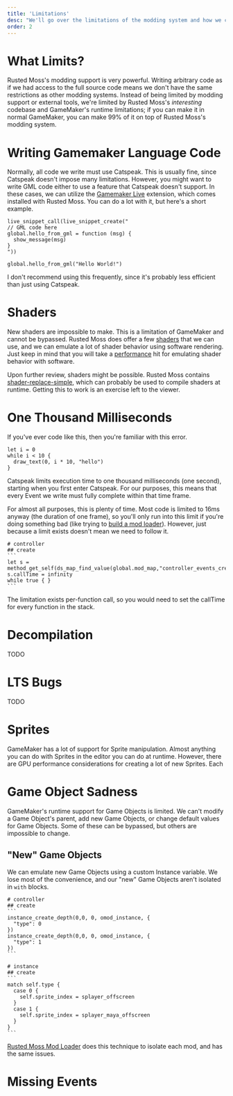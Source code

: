 ```yaml
---
title: 'Limitations'
desc: "We'll go over the limitations of the modding system and how we can break the rules."
order: 2
---
```


# What Limits?

Rusted Moss's modding support is very powerful. Writing arbitrary code as if we had access to the full source code means we don't have the same restrictions as other modding systems. Instead of being limited by modding support or external tools, we're limited by Rusted Moss's _interesting_ codebase and GameMaker's runtime limitations; if you can make it in normal GameMaker, you can make 99% of it on top of Rusted Moss's modding system.

# Writing Gamemaker Language Code

Normally, all code we write must use Catspeak. This is usually fine, since Catspeak doesn't impose many limitations. However, you might want to write GML code either to use a feature that Catspeak doesn't support. In these cases, we can utilize the [Gamemaker Live](https://yal.cc/docs/gm/gmlive/) extension, which comes installed with Rusted Moss. You can do a lot with it, but here's a short example.

```sp
live_snippet_call(live_snippet_create("
// GML code here
global.hello_from_gml = function (msg) {
  show_message(msg)
}
"))

global.hello_from_gml("Hello World!")
```

I don't recommend using this frequently, since it's probably less efficient than just using Catspeak.

# Shaders

New shaders are impossible to make. This is a limitation of GameMaker and cannot be bypassed. Rusted Moss does offer a few [shaders](/rm-docs/mose/misc#shaders) that we can use, and we can emulate a lot of shader behavior using software rendering. Just keep in mind that you will take a [performance](/rm-docs/modding/performance) hit for emulating shader behavior with software.

Upon further review, shaders might be possible. Rusted Moss contains [shader-replace-simple](https://yellowafterlife.itch.io/gamemaker-shader-replace-simple), which can probably be used to compile shaders at runtime. Getting this to work is an exercise left to the viewer.

# One Thousand Milliseconds

If you've ever code like this, then you're familiar with this error.

```sp
let i = 0
while i < 10 {
  draw_text(0, i * 10, "hello")
}
```

Catspeak limits execution time to one thousand milliseconds (one second), starting when you first enter Catspeak. For our purposes, this means that every Event we write must fully complete within that time frame.

For almost all purposes, this is plenty of time. Most code is limited to 16ms anyway (the duration of one frame), so you'll only run into this limit if you're doing something bad (like trying to [build a mod loader](/rm-docs/modding/rmml)). However, just because a limit exists doesn't mean we need to follow it.

````rmml
# controller
## create
```
let s = method_get_self(ds_map_find_value(global.mod_map,"controller_events_create"))
s.callTime = infinity
while true { }
```
````

The limitation exists per-function call, so you would need to set the callTime for every function in the stack.

# Decompilation

TODO

# LTS Bugs

TODO

# Sprites

GameMaker has a lot of support for Sprite manipulation. Almost anything you can do with Sprites in the editor you can do at runtime. However, there are GPU performance considerations for creating a lot of new Sprites. Each 

# Game Object Sadness

GameMaker's runtime support for Game Objects is limited. We can't modify a Game Object's parent, add new Game Objects, or change default values for Game Objects. Some of these can be bypassed, but others are impossible to change.

## "New" Game Objects

We can emulate new Game Objects using a custom Instance variable. We lose most of the convenience, and our "new" Game Objects aren't isolated in `with` blocks.

````rmml {5,8,16,19}
# controller
## create
```
instance_create_depth(0,0, 0, omod_instance, {
  "type": 0
})
instance_create_depth(0,0, 0, omod_instance, {
  "type": 1
})
```

# instance
## create
```
match self.type {
  case 0 {
    self.sprite_index = splayer_offscreen
  }
  case 1 {
    self.sprite_index = splayer_maya_offscreen
  }
}
```
````

[Rusted Moss Mod Loader](/rm-docs/modding/rmml) does this technique to isolate each mod, and has the same issues.

# Missing Events


